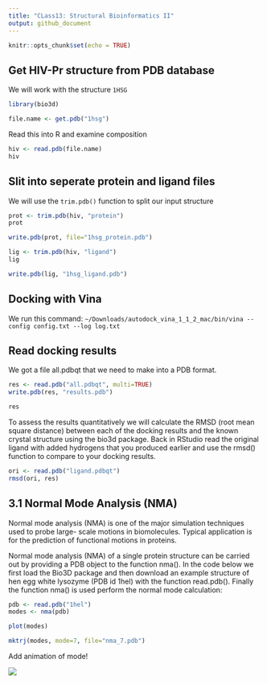```yaml
---
title: "CLass13: Structural Bioinformatics II"
output: github_document
---
```


```r
knitr::opts_chunk$set(echo = TRUE)
```

## Get HIV-Pr structure from PDB database

We will work with the structure `1HSG`
```r
library(bio3d)

file.name <- get.pdb("1hsg")
```

Read this into R and examine composition

```r
hiv <- read.pdb(file.name)
hiv
```

## Slit into seperate protein and ligand files

We will use the `trim.pdb()` function to split our input structure

```r
prot <- trim.pdb(hiv, "protein")
prot

```

```r
write.pdb(prot, file="1hsg_protein.pdb")
```

```r
lig <- trim.pdb(hiv, "ligand")
lig
```

```r
write.pdb(lig, "1hsg_ligand.pdb")
```

## Docking with Vina

We run this command:
`~/Downloads/autodock_vina_1_1_2_mac/bin/vina --config config.txt --log log.txt`

## Read docking results

We got a file all.pdbqt that we need to make into a PDB format.

```r
res <- read.pdb("all.pdbqt", multi=TRUE)
write.pdb(res, "results.pdb")
```

```r
res
```

To assess the results quantitatively we will calculate the RMSD (root mean square distance)
between each of the docking results and the known crystal structure using the bio3d package. Back in RStudio read the original ligand with added hydrogens that you produced earlier and
use the rmsd() function to compare to your docking results.



```r
ori <- read.pdb("ligand.pdbqt")
rmsd(ori, res)
```


## 3.1 Normal Mode Analysis (NMA)

Normal mode analysis (NMA) is one of the major simulation techniques used to probe large- scale motions in biomolecules. Typical application is for the prediction of functional motions in proteins.

Normal mode analysis (NMA) of a single protein structure can be carried out by providing a PDB object to the function nma(). In the code below we first load the Bio3D package and then download an example structure of hen egg white lysozyme (PDB id 1hel) with the function read.pdb(). Finally the function nma() is used perform the normal mode calculation:


```r
pdb <- read.pdb("1hel")
modes <- nma(pdb)
```

```r
plot(modes)
```


```r
mktrj(modes, mode=7, file="nma_7.pdb")
```

Add animation of mode!

![](untitled.gif)


